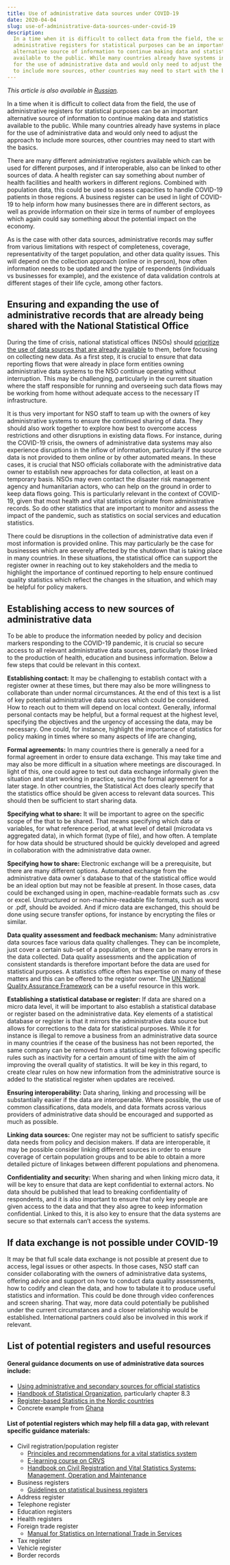 ```yaml
---
title: Use of administrative data sources under COVID-19
date: 2020-04-04
slug: use-of-administrative-data-sources-under-covid-19
description:
  In a time when it is difficult to collect data from the field, the use of
  administrative registers for statistical purposes can be an important
  alternative source of information to continue making data and statistics
  available to the public. While many countries already have systems in place
  for the use of administrative data and would only need to adjust the approach
  to include more sources, other countries may need to start with the basics.
---
```


_This article is also available in
[Russian](/use-of-administrative-data-sources-under-covid-19-RU.pdf)._

In a time when it is difficult to collect data from the field, the use of
administrative registers for statistical purposes can be an important
alternative source of information to continue making data and statistics
available to the public. While many countries already have systems in place for
the use of administrative data and would only need to adjust the approach to
include more sources, other countries may need to start with the basics.

There are many different administrative registers available which can be used
for different purposes, and if interoperable, also can be linked to other
sources of data. A health register can say something about number of health
facilities and health workers in different regions. Combined with population
data, this could be used to assess capacities to handle COVID-19 patients in
those regions. A business register can be used in light of COVID-19 to help
inform how many businesses there are in different sectors, as well as provide
information on their size in terms of number of employees which again could say
something about the potential impact on the economy.

As is the case with other data sources, administrative records may suffer from
various limitations with respect of completeness, coverage, representativity of
the target population, and other data quality issues. This will depend on the
collection approach (online or in person), how often information needs to be
updated and the type of respondents (individuals vs businesses for example), and
the existence of data validation controls at different stages of their life
cycle, among other factors.

## Ensuring and expanding the use of administrative records that are already being shared with the National Statistical Office

During the time of crisis, national statistical offices (NSOs) should
[prioritize the use of data sources that are already available](/open-data/publish-existing-data-as-open-data/)
to them, before focusing on collecting new data. As a first step, it is crucial
to ensure that data reporting flows that were already in place form entities
owning administrative data systems to the NSO continue operating without
interruption. This may be challenging, particularly in the current situation
where the staff responsible for running and overseeing such data flows may be
working from home without adequate access to the necessary IT infrastructure.

It is thus very important for NSO staff to team up with the owners of key
administrative systems to ensure the continued sharing of data. They should also
work together to explore how best to overcome access restrictions and other
disruptions in existing data flows. For instance, during the COVID-19 crisis,
the owners of administrative data systems may also experience disruptions in the
inflow of information, particularly if the source data is not provided to them
online or by other automated means. In these cases, it is crucial that NSO
officials collaborate with the administrative data owner to establish new
approaches for data collection, at least on a temporary basis. NSOs may even
contact the disaster risk management agency and humanitarian actors, who can
help on the ground in order to keep data flows going. This is particularly
relevant in the context of COVID-19, given that most health and vital statistics
originate from administrative records. So do other statistics that are important
to monitor and assess the impact of the pandemic, such as statistics on social
services and education statistics.

There could be disruptions in the collection of administrative data even if most
information is provided online. This may particularly be the case for businesses
which are severely affected by the shutdown that is taking place in many
countries. In these situations, the statistical office can support the register
owner in reaching out to key stakeholders and the media to highlight the
importance of continued reporting to help ensure continued quality statistics
which reflect the changes in the situation, and which may be helpful for policy
makers.

## Establishing access to new sources of administrative data

To be able to produce the information needed by policy and decision markers
responding to the COVID-19 pandemic, it is crucial so secure access to all
relevant administrative data sources, particularly those linked to the
production of health, education and business information. Below a few steps that
could be relevant in this context.

**Establishing contact:** It may be challenging to establish contact with a
register owner at these times, but there may also be more willingness to
collaborate than under normal circumstances. At the end of this text is a list
of key potential administrative data sources which could be considered. How to
reach out to them will depend on local context. Generally, informal personal
contacts may be helpful, but a formal request at the highest level, specifying
the objectives and the urgency of accessing the data, may be necessary. One
could, for instance, highlight the importance of statistics for policy making in
times where so many aspects of life are changing,

**Formal agreements:** In many countries there is generally a need for a formal
agreement in order to ensure data exchange. This may take time and may also be
more difficult in a situation where meetings are discouraged. In light of this,
one could agree to test out data exchange informally given the situation and
start working in practice, saving the formal agreement for a later stage. In
other countries, the Statistical Act does clearly specify that the statistics
office should be given access to relevant data sources. This should then be
sufficient to start sharing data.

**Specifying what to share:** It will be important to agree on the specific
scope of the that to be shared. That means specifying which data or variables,
for what reference period, at what level of detail (microdata vs aggregated
data), in which format (type of file), and how often. A template for how data
should be structured should be quickly developed and agreed in collaboration
with the administrative data owner.

**Specifying how to share:** Electronic exchange will be a prerequisite, but
there are many different options. Automated exchange from the administrative
data owner´s database to that of the statistical office would be an ideal option
but may not be feasible at present. In those cases, data could be exchanged
using in open, machine-readable formats such as .csv or excel. Unstructured or
non-machine-readable file formats, such as word or .pdf, should be avoided. And
if micro data are exchanged, this should be done using secure transfer options,
for instance by encrypting the files or similar.

**Data quality assessment and feedback mechanism:** Many administrative data
sources face various data quality challenges. They can be incomplete, just cover
a certain sub-set of a population, or there can be many errors in the data
collected. Data quality assessments and the application of consistent standards
is therefore important before the data are used for statistical purposes. A
statistics office often has expertise on many of these matters and this can be
offered to the register owner. The
[UN National Quality Assurance Framework](https://unstats.un.org/unsd/methodology/dataquality/un-nqaf-manual/)
can be a useful resource in this work.

**Establishing a statistical database or register:** If data are shared on a
micro data level, it will be important to also establish a statistical database
or register based on the administrative data. Key elements of a statistical
database or register is that it mirrors the administrative data source but
allows for corrections to the data for statistical purposes. While it for
instance is illegal to remove a business from an administrative data source in
many countries if the cease of the business has not been reported, the same
company can be removed from a statistical register following specific rules such
as inactivity for a certain amount of time with the aim of improving the overall
quality of statistics. It will be key in this regard, to create clear rules on
how new information from the administrative source is added to the statistical
register when updates are received.

**Ensuring interoperability:** Data sharing, linking and processing will be
substantially easier if the data are interoperable. Where possible, the use of
common classifications, data models, and data formats across various providers
of administrative data should be encouraged and supported as much as possible.

**Linking data sources:** One register may not be sufficient to satisfy specific
data needs from policy and decision makers. If data are interoperable, it may be
possible consider linking different sources in order to ensure coverage of
certain population groups and to be able to obtain a more detailed picture of
linkages between different populations and phenomena.

**Confidentiality and security:** When sharing and when linking micro data, it
will be key to ensure that data are kept confidential to external actors. No
data should be published that lead to breaking confidentiality of respondents,
and it is also important to ensure that only key people are given access to the
data and that they also agree to keep information confidential. Linked to this,
it is also key to ensure that the data systems are secure so that externals
can’t access the systems.

## If data exchange is not possible under COVID-19

It may be that full scale data exchange is not possible at present due to
access, legal issues or other aspects. In those cases, NSO staff can consider
collaborating with the owners of administrative data systems, offering advice
and support on how to conduct data quality assessments, how to codify and clean
the data, and how to tabulate it to produce useful statistics and information.
This could be done through video conferences and screen sharing. That way, more
data could potentially be published under the current circumstances and a closer
relationship would be established. International partners could also be involved
in this work if relevant.

## List of potential registers and useful resources

#### General guidance documents on use of administrative data sources include:

- [Using administrative and secondary sources for official statistics](https://statswiki.unece.org/display/adso/Using+Administrative+and+Secondary+Sources+for+Official+Statistics)
- [Handbook of Statistical Organization](https://unstats.un.org/wiki/display/HSO/Handbook+Statistical+Organization),
  particularly chapter 8.3
- [Register-based Statistics in the Nordic countries](http://www.unece.org/index.php?id=17470)
- Concrete example from
  [Ghana](https://unstats.un.org/wiki/display/HSO/Ghana%3A+The+Partnership+Between+The+Ghana+Statistical+Service+%28GSS%29+And+Producers+%28Holders%29+Of+Administrative+Data)

#### List of potential registers which may help fill a data gap, with relevant specific guidance materials:

- Civil registration/population register
  - [Principles and recommendations for a vital statistics system](https://unstats.un.org/unsd/demographic/standmeth/principles/M19Rev3en.pdf)
  - [E-learning course on CRVS](https://olc.worldbank.org/content/civil-registration-and-vital-statistics-systems-basic-level-self-paced-format)
  - [Handbook on Civil Registration and Vital Statistics Systems: Management, Operation and Maintenance](https://unstats.un.org/unsd/demographic-social/Standards-and-Methods/files/Handbooks/crvs/crvs-mgt-E.pdf)
- Business registers
  - [Guidelines on statistical business registers](https://www.unece.org/index.php?id=40574)
- Address register
- Telephone register
- Education registers
- Health registers
- Foreign trade register
  - [Manual for Statistics on International Trade in Services](https://unstats.un.org/wiki/display/M2CG/Chapter+9++Administrative+records)
- Tax register
- Vehicle register
- Border records
